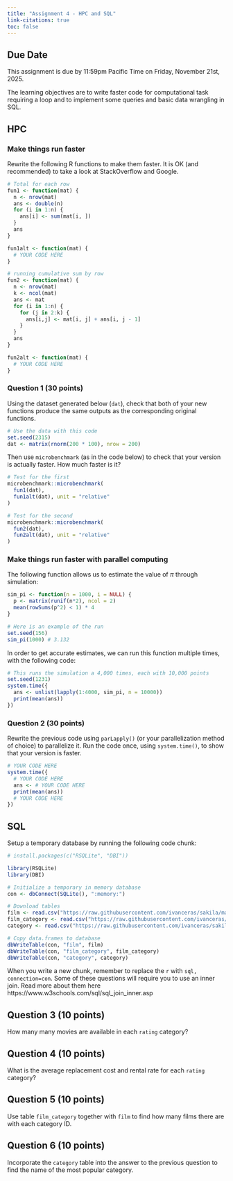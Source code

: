 ```yaml
---
title: "Assignment 4 - HPC and SQL"
link-citations: true
toc: false
---
```


## Due Date

This assignment is due by 11:59pm Pacific Time on Friday, November 21st, 2025.

The learning objectives are to write faster code for computational task
requiring a loop and to implement some queries and basic data wrangling in SQL.

## HPC

### Make things run faster

Rewrite the following R functions to make them faster. It is OK (and
recommended) to take a look at StackOverflow and Google.

```r
# Total for each row
fun1 <- function(mat) {
  n <- nrow(mat)
  ans <- double(n) 
  for (i in 1:n) {
    ans[i] <- sum(mat[i, ])
  }
  ans
}

fun1alt <- function(mat) {
  # YOUR CODE HERE
}

# running cumulative sum by row
fun2 <- function(mat) {
  n <- nrow(mat)
  k <- ncol(mat)
  ans <- mat
  for (i in 1:n) {
    for (j in 2:k) {
      ans[i,j] <- mat[i, j] + ans[i, j - 1]
    }
  }
  ans
}

fun2alt <- function(mat) {
  # YOUR CODE HERE
}
```

### Question 1 (30 points)

Using the dataset generated below (`dat`), check that both of your new functions
produce the same outputs as the corresponding original functions.

```r
# Use the data with this code
set.seed(2315)
dat <- matrix(rnorm(200 * 100), nrow = 200)
```

Then use `microbenchmark` (as in the code below) to check that your version is
actually faster. How much faster is it?

```r
# Test for the first
microbenchmark::microbenchmark(
  fun1(dat),
  fun1alt(dat), unit = "relative"
)

# Test for the second
microbenchmark::microbenchmark(
  fun2(dat),
  fun2alt(dat), unit = "relative"
)
```


### Make things run faster with parallel computing

The following function allows us to estimate the value of $\pi$ through
simulation:

```r
sim_pi <- function(n = 1000, i = NULL) {
  p <- matrix(runif(n*2), ncol = 2)
  mean(rowSums(p^2) < 1) * 4
}

# Here is an example of the run
set.seed(156)
sim_pi(1000) # 3.132
```

In order to get accurate estimates, we can run this function multiple times,
with the following code:

```r
# This runs the simulation a 4,000 times, each with 10,000 points
set.seed(1231)
system.time({
  ans <- unlist(lapply(1:4000, sim_pi, n = 10000))
  print(mean(ans))
})
```

### Question 2 (30 points)

Rewrite the previous code using `parLapply()` (or your parallelization method of
choice) to parallelize it. Run the code once, using `system.time()`, to show
that your version is faster.

```r
# YOUR CODE HERE
system.time({
  # YOUR CODE HERE
  ans <- # YOUR CODE HERE
  print(mean(ans))
  # YOUR CODE HERE
})
```

## SQL

Setup a temporary database by running the following code chunk:

```r
# install.packages(c("RSQLite", "DBI"))

library(RSQLite)
library(DBI)

# Initialize a temporary in memory database
con <- dbConnect(SQLite(), ":memory:")

# Download tables
film <- read.csv("https://raw.githubusercontent.com/ivanceras/sakila/master/csv-sakila-db/film.csv")
film_category <- read.csv("https://raw.githubusercontent.com/ivanceras/sakila/master/csv-sakila-db/film_category.csv")
category <- read.csv("https://raw.githubusercontent.com/ivanceras/sakila/master/csv-sakila-db/category.csv")

# Copy data.frames to database
dbWriteTable(con, "film", film)
dbWriteTable(con, "film_category", film_category)
dbWriteTable(con, "category", category)
```

When you write a new chunk, remember to replace the `r` with `sql,
connection=con`. Some of these questions will require you to use an inner join.
Read more about them here https://www.w3schools.com/sql/sql_join_inner.asp

## Question 3 (10 points)

How many many movies are available in each `rating` category?

## Question 4 (10 points)

What is the average replacement cost and rental rate for each `rating` category?

## Question 5 (10 points)

Use table `film_category` together with `film` to find how many films there are
with each category ID.

## Question 6 (10 points)

Incorporate the `category` table into the answer to the previous question to
find the name of the most popular category.
